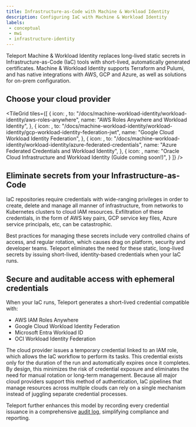 ```yaml
---
title: Infrastructure-as-Code with Machine & Workload Identity
description: Configuring IaC with Machine & Workload Identity
labels:
 - conceptual
 - mwi
 - infrastructure-identity
---
```


Teleport Machine & Workload Identity replaces long-lived static secrets in Infrastructure-as-Code (IaC) tools with short-lived, 
automatically generated certificates. Machine & Workload Identity supports Terraform and Pulumi, and has native integrations with 
AWS, GCP and Azure, as well as solutions for on-prem configuration.

## Choose your cloud provider

<TileGrid
  tiles={[
    {
      icon: <Icon name="awsIdentity" size="xl" />,
      to: "/docs/machine-workload-identity/workload-identity/aws-roles-anywhere",
      name: "AWS Roles Anywhere and Workload Identity",
    },
    {
      icon: <Icon name="googleCloud" size="xl" />,
      to: "/docs/machine-workload-identity/workload-identity/gcp-workload-identity-federation-jwt",
      name: "Google Cloud Workload Identity Federation",
    },
    {
      icon: <Icon name="azure" size="xl" />,
      to: "/docs/machine-workload-identity/workload-identity/azure-federated-credentials",
      name: "Azure Federated Credentials and Workload Identity",
    },
    {
      icon: <Icon name="oracle" size="xl" />,
      name: "Oracle Cloud Infrastructure and Workload Identity (Guide coming soon!)",
    }
  ]}
/>

## Eliminate secrets from your Infrastructure-as-Code

IaC repositories require credentials with wide-ranging privileges in order to create, delete and manage all manner of infrastructure, 
from networks to Kubernetes clusters to cloud IAM resources. Exfiltration of these credentials, in the form of AWS key pairs, GCP service key 
files, Azure service principals, etc, can be catastrophic.

Best practices for managing these secrets include very controlled chains of access, and regular rotation, which causes drag on platform, security and developer teams.
Teleport eliminates the need for these static, long-lived secrets by issuing short-lived, identity-based credentials when your IaC runs.

## Secure and auditable access with ephemeral credentials

When your IaC runs, Teleport generates a short-lived credential compatible with:

- AWS IAM Roles Anywhere
- Google Cloud Workload Identity Federation
- Microsoft Entra Workload ID
- OCI Workload Identity Federation

The cloud provider issues a temporary credential linked to an IAM role, which allows the IaC workflow to perform its tasks. This credential exists only for the duration of the run and automatically expires once it completes. 
By design, this minimizes the risk of credential exposure and eliminates the need for manual rotation or long-term management. Because all major cloud providers support this method of authentication, IaC pipelines that manage resources across multiple clouds can rely on a single mechanism instead of juggling separate credential processes. 

Teleport further enhances this model by recording every credential issuance in a comprehensive [audit log](../reference/deployment/monitoring/audit.mdx), simplifying compliance and reporting.
